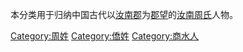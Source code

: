 {{Catnav|頁面分類|历史|歷史學|系譜學|漢族姓氏|周姓}}
{{Catnav|頁面分類|人文學科|歷史學|系譜學|漢族姓氏|周姓}}
{{Catnav|頁面分類|人类学|文化人类学|家世與傳承|系譜學|漢族姓氏|周姓}}

本分类用于归纳中国古代以[[汝南郡|汝南郡]]为[[郡望|郡望]]的[[汝南周氏|汝南周氏]]人物。

[[Category:周姓|Category:周姓]]
[[Category:僑姓|Category:僑姓]]
[[Category:商水人|Category:商水人]]